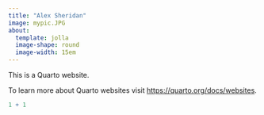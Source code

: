 ---
title: "Alex Sheridan"
image: mypic.JPG
about:
  template: jolla
  image-shape: round
  image-width: 15em
---

This is a Quarto website.

To learn more about Quarto websites visit <https://quarto.org/docs/websites>.

```{r}
1 + 1
```
